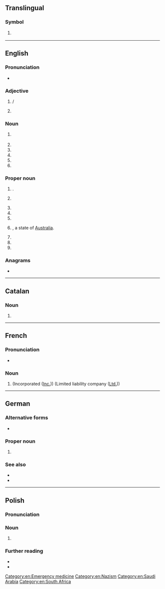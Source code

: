 {{also|ᎦᎪ|Appendix:Variations of "sa"}}
==Translingual==

===Symbol===
{{mul-symbol}}

# {{ISO 3166|1|2|Saudi Arabia}}
#: {{syn|mul|SAU|qq1={{w|ISO 3166-1 alpha-3|alpha-3}}}}

----

==English==

===Pronunciation===
* {{audio|en|en-au-SA.ogg|Audio (AU)}}

===Adjective===
{{en-adj|-}}

# {{lb|en|anatomy|medicine}} {{abbreviation of|en|sinoatrial|nodot=1}} / {{abbreviation of|en|sinoauricular|notext=1}}
#: {{ux|en|'''SA''' block;&nbsp; [[SA node|'''SA''' node]]}}
# {{lb|en|in gay personal advertisements}} {{abbreviation of|en|straight-acting}}

===Noun===
{{en-noun|~}}

# {{init of|en|sexual abuse}}
#: {{hypo|en|CSA}}
# {{init of|en|sex appeal}}
# {{init of|en|special agent}}
# {{init of|en|small arms}}
# {{init of|en|surface area}}
# {{init of|en|simulated annealing}}

===Proper noun===
{{en-prop}}

# {{init of|en|[[North Sulawesi]]|dot=,}} {{place|en|province|c/Indonesia|a=a}}.
# {{lb|en|sports}} {{init of|en|San Antonio}}
# {{init of|en|South Africa}}
# {{init of|en|South America}}
# {{init of|en|Saudi Arabia}}
# {{lb|en|Australia}} {{init of|en|South Australia|nodot=1}}, a state of [[Australia]].
#: {{cot|en|ACT|NSW|NT|QLD|TAS|VIC|WA}}
# {{abbreviation of|en|Sturmabteilung}}
# {{init of|en||Stage Accompany}}
# {{init of|en|San Andreas}}

===Anagrams===
* {{anagrams|en|a=as|A's|A*'s|A*s|A+'s|A-'s|A/S|AS|As|A−'s|A♭s|A♯s|a's|a.s.|as|as-}}

[[Category:en:Emergency medicine]]
[[Category:en:Nazism]]
[[Category:en:Saudi Arabia]]
[[Category:en:South Africa]]

----

==Catalan==
{{wikipedia|lang=ca}}

===Noun===
{{head|ca|noun}}

# {{initialism of|ca|societat anònima}}

----

==French==

===Pronunciation===
* {{audio|fr|LL-Q150 (fra)-WikiLucas00-SA.wav|Audio}}

===Noun===
{{head|fr|noun}}

# {{init of|fr|[[société]] [[anonyme]]|nodot=1}} (Incorporated ([[Inc.]])) (Limited liability company ([[Ltd.]]))

----

==German==

===Alternative forms===
* {{l|de|SA.}}

===Proper noun===
{{head|de|proper noun|g=f}}

# {{abbreviation of|de|Sturmabteilung}}

===See also===
* {{l|de|SA-Mann}}
* {{l|de|SS}}

----

==Polish==

===Pronunciation===
{{pl-p|es'a|a=Pl-SA.ogg|h=S.A}}

===Noun===
{{head|pl|noun}}

# {{lb|pl|business|finance|law}} {{initialism of|pl|spółka akcyjna}}

===Further reading===
* {{R:pl:WSJP}}
* {{R:pl:PWN}}